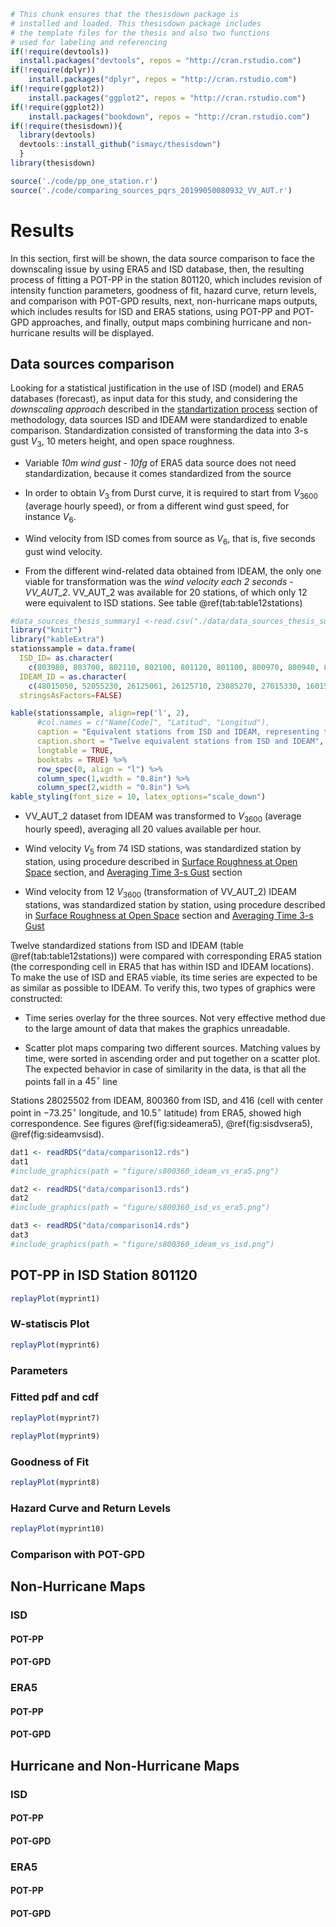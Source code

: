 ```r
# This chunk ensures that the thesisdown package is
# installed and loaded. This thesisdown package includes
# the template files for the thesis and also two functions
# used for labeling and referencing
if(!require(devtools))
  install.packages("devtools", repos = "http://cran.rstudio.com")
if(!require(dplyr))
    install.packages("dplyr", repos = "http://cran.rstudio.com")
if(!require(ggplot2))
    install.packages("ggplot2", repos = "http://cran.rstudio.com")
if(!require(ggplot2))
    install.packages("bookdown", repos = "http://cran.rstudio.com")
if(!require(thesisdown)){
  library(devtools)
  devtools::install_github("ismayc/thesisdown")
  }
library(thesisdown)
```

```r
source('./code/pp_one_station.r')
source('./code/comparing_sources_pqrs_20199050080932_VV_AUT.r')
```

# Results {#rmd-results}

In this section, first will be shown, the data source comparison to face the downscaling issue by using ERA5 and ISD database, then, the resulting process of fitting a POT-PP in the station 801120, which includes revision of intensity function parameters, goodness of fit, hazard curve, return levels, and comparison with POT-GPD results, next, non-hurricane maps outputs, which includes results for ISD and ERA5 stations, using POT-PP and POT-GPD approaches, and finally, output maps combining hurricane and non-hurricane results will be displayed.

## Data sources comparison

Looking for a statistical justification in the use of ISD (model) and ERA5 databases (forecast), as input data for this study, and considering the *downscaling approach* described in the [standartization process](#rmd-standartization) section of methodology, data sources ISD and IDEAM were standardized to enable comparison. Standardization consisted of transforming the data into 3-s gust $V_3$, 10 meters height, and open space roughness.

* Variable *10m wind gust - 10fg* of ERA5 data source does not need standardization, because it comes standardized from the source

* In order to obtain $V_3$ from Durst curve, it is required to start from $V_3600$ (average hourly speed), or from a different wind gust speed, for instance $V_6$.

* Wind velocity from ISD comes from source as $V_6$, that is, five seconds gust wind velocity.

* From the different wind-related data obtained from IDEAM, the only one viable for transformation was the _wind velocity each 2 seconds - VV_AUT_2_.  VV_AUT_2 was available for 20 stations, of which only 12 were equivalent to ISD stations. See table \@ref(tab:table12stations)

```r
#data_sources_thesis_summary1 <-read.csv("./data/data_sources_thesis_summary1.csv",header=TRUE, stringsAsFactors = F)
library("knitr")
library("kableExtra")
stationssample = data.frame(
  ISD_ID= as.character(
    c(803980, 803700, 802110, 802100, 801120, 801100, 800970, 800940, 800630, 800360, 800350, 800280)), 
  IDEAM_ID = as.character(
    c(48015050, 52055230, 26125061, 26125710, 23085270, 27015330, 16015501, 23195502, 13035501, 28025502, 15065180, 29045190)),  
  stringsAsFactors=FALSE)

kable(stationssample, align=rep('l', 2),
      #col.names = c("Name[Code]", "Latitud", "Longitud"),
      caption = "Equivalent stations from ISD and IDEAM, representing the same weather station in the field",
      caption.short = "Twelve equivalent stations from ISD and IDEAM",
      longtable = TRUE,
      booktabs = TRUE) %>%
      row_spec(0, align = "l") %>%
      column_spec(1,width = "0.8in") %>%
      column_spec(2,width = "0.8in") %>%
kable_styling(font_size = 10, latex_options="scale_down")
```

* VV_AUT_2 dataset from IDEAM was transformed to $V_{3600}$ (average hourly speed), averaging all 20 values available per hour.

* Wind velocity $V_5$ from 74 ISD stations, was standardized station by station, using procedure described in [Surface Roughness at Open Space](#rmd-roughness) section, and [Averaging Time 3-s Gust](#rmd-gust) section

* Wind velocity from 12 $V_{3600}$ (transformation of VV_AUT_2) IDEAM stations, was standardized station by station, using procedure described in [Surface Roughness at Open Space](#rmd-roughness) section and [Averaging Time 3-s Gust](#rmd-gust)

Twelve standardized stations from ISD and IDEAM (table \@ref(tab:table12stations)) were compared with corresponding ERA5 station (the corresponding cell in ERA5 that has within ISD and IDEAM locations). To make the use of ISD and ERA5 viable, its time series are expected to be as similar as possible to IDEAM. To verify this, two types of graphics were constructed:

* Time series overlay for the three sources. Not very effective method due to the large amount of data that makes the graphics unreadable.

* Scatter plot maps comparing two different sources. Matching values by time, were sorted in ascending order and put together on a scatter plot. The expected behavior in case of similarity in the data, is that all the points fall in a $45^\circ$ line

Stations 28025502 from IDEAM, 800360 from ISD, and 416 (cell with center point in $-73.25^\circ$ longitude, and $10.5^\circ$ latitude) from ERA5, showed high correspondence. See figures \@ref(fig:sideamera5), \@ref(fig:sisdvsera5), \@ref(fig:sideamvsisd).

<!--
#```{r stimeseries, echo=FALSE, message=FALSE, warning=FALSE, fig.cap="Stations comparison: 28025502 (IDEAM), 800360 (ISD), and 416 (ERA5). Time Series", size="footnotesize", fig.align="center"}
#include_graphics(path = "figure/s800360_timeseries.png")
#dat <- readRDS("data/comparison11.rds")
#dat
#```
-->

```r
dat1 <- readRDS("data/comparison12.rds")
dat1
#include_graphics(path = "figure/s800360_ideam_vs_era5.png")
```

```r
dat2 <- readRDS("data/comparison13.rds")
dat2
#include_graphics(path = "figure/s800360_isd_vs_era5.png")
```

```r
dat3 <- readRDS("data/comparison14.rds")
dat3
#include_graphics(path = "figure/s800360_ideam_vs_isd.png")
```


## POT-PP in ISD Station 801120

```r
replayPlot(myprint1)
```

### W-statiscis Plot

```r
replayPlot(myprint6)
```

### Parameters

### Fitted pdf and cdf

```r
replayPlot(myprint7)
```


```r
replayPlot(myprint9)
```


### Goodness of Fit

```r
replayPlot(myprint8)
```

### Hazard Curve and Return Levels

```r
replayPlot(myprint10)
```

### Comparison with POT-GPD 

## Non-Hurricane Maps

### ISD

#### POT-PP

#### POT-GPD

### ERA5

#### POT-PP

#### POT-GPD


## Hurricane and Non-Hurricane Maps

### ISD

#### POT-PP

#### POT-GPD

### ERA5

#### POT-PP

#### POT-GPD


